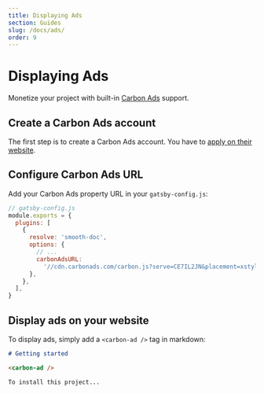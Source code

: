 ```yaml
---
title: Displaying Ads
section: Guides
slug: /docs/ads/
order: 9
---
```


# Displaying Ads

Monetize your project with built-in [Carbon Ads](https://www.carbonads.net/) support.

<carbon-ad />

## Create a Carbon Ads account

The first step is to create a Carbon Ads account. You have to [apply on their website](https://www.carbonads.net/open-source).

## Configure Carbon Ads URL

Add your Carbon Ads property URL in your `gatsby-config.js`:

```js
// gatsby-config.js
module.exports = {
  plugins: [
    {
      resolve: 'smooth-doc',
      options: {
        // ...
        carbonAdsURL:
          '//cdn.carbonads.com/carbon.js?serve=CE7IL2JN&placement=xstyleddev',
      },
    },
  ],
}
```

## Display ads on your website

To display ads, simply add a `<carbon-ad />` tag in markdown:

```md
# Getting started

<carbon-ad />

To install this project...
```
